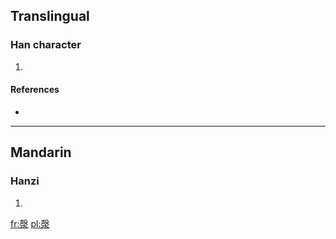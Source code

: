 ==Translingual==

===Han character===
{{Han char|rn=85|rad=水|as=11|sn=14|four=4723<sub>2</sub>|canj=土水水 (GEE)}}

# {{defn|Han|sort=水11}}

====References====
* {{Han ref|kx=0644.200|dkj=18100|dj=1052.040|hdz=31711.140|uh=6F00|ud=28416|bh=E653|bd=58963}}

----

==Mandarin==

===Hanzi===
{{cmn-hanzi|pin=[[biāo]] ([[biao1]]), [[piǎo]] ([[piao3]]), [[piào]] ([[piao4]]), [[qìng]] ([[qing4]])|wg=piao<sup>1</sup>, p'iao<sup>3</sup>, p'iao<sup>4</sup>, ch'ing<sup>4</sup>}}

# {{defn|lang=cmn|sort=水11}}

[[fr:漀]]
[[pl:漀]]
